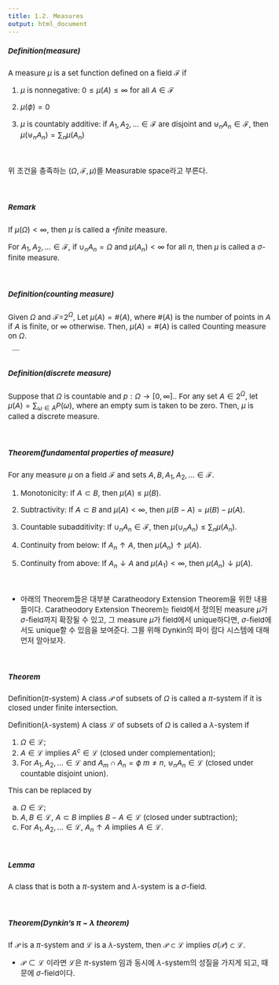 ```yaml
---
title: 1.2. Measures
output: html_document
---
```


<style type="text/css">

body, td {
   font-size: 15px;
}
pre {
  font-size: 15px
}
</style>




##### Definition(measure)

A measure $\mu$ is a set function defined on a field $\mathcal{F}$ if

1. $\mu$ is nonnegative: $0\le \mu(A) \le \infty$ for all $A\in \mathcal{F}$ 

2. $\mu(\phi)=0$ 

3. $\mu$ is countably additive: if $A_1, A_2,\ldots \in \mathcal{F}$ are disjoint and $\uplus_n A_n \in \mathcal{F}$, 
then $\mu (\uplus_n A_{n})= \sum_n \mu (A_{n})$

&nbsp;&nbsp;

위 조건을 충족하는 ($\Omega, \mathcal{F}, \mu$)를 Measurable space라고 부른다.

&nbsp;&nbsp;

##### Remark

If $\mu(\Omega)<\infty$, then $\mu$ is called a *￩finite* measure.

For $A_1, A_2, \ldots \in \mathcal{F}$, if  $\cup_n A_n = \Omega$ and $\mu(A_n)<\infty$ for all $n$, then $\mu$ is called a $\sigma$-finite measure.

&nbsp;&nbsp;

##### Definition(counting measure)

Given $\Omega$ and $\mathcal{F}$=$2^\Omega$, Let $\mu(A)=\#(A)$, where $\#(A)$ is the number of points in $A$ if $A$ is finite, or $\infty$ otherwise. Then, $\mu(A)=\#(A)$ is called Counting measure on $\Omega$.

&nbsp;&nbsp;￣

##### Definition(discrete measure)
Suppose that $\Omega$ is countable and $p:\Omega \rightarrow [0,\infty].$. For any set $A\in 2^\Omega$, let $\mu(A)=\sum_{\omega\in A} P(\omega)$, where an empty sum is taken to be zero. Then, $\mu$ is called a discrete measure.

&nbsp;&nbsp;



##### Theorem(fundamental properties of measure)
For any measure $\mu$ on a field $\mathcal{F}$ and sets $A,B,A_1,A_2,\ldots \in \mathcal{F}$.

1. Monotonicity: If $A\subset B$, then $\mu(A) \le \mu(B)$.

2. Subtractivity: If $A\subset B$ and $\mu(A)<\infty$, then $\mu(B-A)=\mu(B)-\mu(A)$.

3. Countable subadditivity: If $\cup_n A_n \in \mathcal{F}$, then $\mu(\cup_n A_n) \le \sum_n \mu(A_n)$.

4. Continuity from below: If $A_n\uparrow A$, then $\mu(A_n)\uparrow \mu(A)$.

5. Continuity from above: If $A_n\downarrow A$ and $\mu(A_1)<\infty$, then $\mu(A_n)\downarrow \mu(A)$.

&nbsp;&nbsp;


* 아래의 Theorem들은 대부분 Caratheodory Extension Theorem을 위한 내용들이다. Caratheodory Extension Theorem는 field에서 정의된 measure $\mu$가 $\sigma$-field까지 확장될 수 있고, 그 measure $\mu$가 field에서 unique하다면, $\sigma$-field에서도 unique할 수 있음을 보여준다. 그를 위해 Dynkin의 파이 람다 시스템에 대해 먼저 알아보자.

&nbsp;&nbsp;

##### Theorem 

Definition($\pi$-system)
A class $\mathcal{P}$ of subsets of $\Omega$ is called a $\pi$-system if it is closed under finite intersection.

Definition($\lambda$-system)
A class $\mathcal{L}$ of subsets of $\Omega$ is called a $\lambda$-system if

1. $\Omega\in \mathcal{L}$;
2. $A\in \mathcal{L}$ implies $A^c \in \mathcal{L}$ (closed under complementation);
3. For $A_1,A_2,\ldots \in \mathcal{L}$ and $A_m\cap A_n=\phi$ $m\ne n$, $\uplus_n A_n\in \mathcal{L}$ (closed under countable disjoint union).

This can be replaced by

a. $\Omega\in \mathcal{L}$;
b. $A, B \in \mathcal{L}$, $A\subset B$ implies $B-A \in \mathcal{L}$ (closed under subtraction);
c. For $A_1,A_2,\ldots \in \mathcal{L}$, $A_n\uparrow A$ implies $A \in \mathcal{L}$.

&nbsp;&nbsp;

##### Lemma

A class that is both a $\pi$-system and $\lambda$-system is a $\sigma$-field.


&nbsp;&nbsp;



##### Theorem(Dynkin's $\pi-\lambda$ theorem)

If $\mathcal{P}$ is a $\pi$-system and $\mathcal{L}$ is a $\lambda$-system, then  $\mathcal{P}\subset \mathcal{L}$ implies  $\sigma(\mathcal{P}) \subset  \mathcal{L}$.

* $\mathcal{P}\subset\mathcal{L}$ 이라면 $\mathcal{L}$은 $\pi$-system 임과 동시에 $\lambda$-system의 성질을 가지게 되고, 때문에 $\sigma$-field이다.







